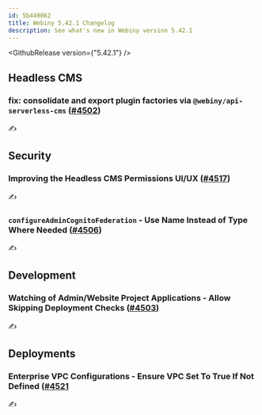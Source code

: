 ```yaml
---
id: 5b449062
title: Webiny 5.42.1 Changelog
description: See what's new in Webiny version 5.42.1
---
```


<GithubRelease version={"5.42.1"} />

## Headless CMS

### fix: consolidate and export plugin factories via `@webiny/api-serverless-cms` ([#4502](https://github.com/webiny/webiny-js/pull/4502))

✍️

## Security

### Improving the Headless CMS Permissions UI/UX ([#4517](https://github.com/webiny/webiny-js/pull/4517))

✍️


### `configureAdminCognitoFederation` - Use Name Instead of Type Where Needed ([#4506](https://github.com/webiny/webiny-js/pull/4506))

✍️

## Development

### Watching of Admin/Website Project Applications - Allow Skipping Deployment Checks ([#4503](https://github.com/webiny/webiny-js/pull/4503))

✍️

## Deployments

### Enterprise VPC Configurations - Ensure VPC Set To True If Not Defined ([#4521](https://github.com/webiny/webiny-js/pull/4521)

✍️
